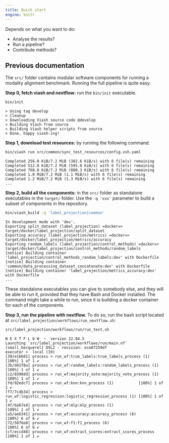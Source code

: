 ```yaml
---
title: Quick start
engine: knitr
---
```


Depends on what you want to do:

* Analyse the results?
* Run a pipeline?
* Contribute methods?


## Previous documentation


The `src/` folder contains modular software components for running a modality alignment benchmark. Running the full pipeline is quite easy.

**Step 0, fetch viash and nextflow:** run the `bin/init` executable.

```bash
bin/init
```

    > Using tag develop
    > Cleanup
    > Downloading Viash source code @develop
    > Building Viash from source
    > Building Viash helper scripts from source
    > Done, happy viash-ing!

**Step 1, download test resources:** by running the following command.

```bash
bin/viash run src/common/sync_test_resources/config.vsh.yaml
```

    Completed 256.0 KiB/7.2 MiB (302.6 KiB/s) with 6 file(s) remaining
    Completed 512.0 KiB/7.2 MiB (595.8 KiB/s) with 6 file(s) remaining
    Completed 768.0 KiB/7.2 MiB (880.3 KiB/s) with 6 file(s) remaining
    Completed 1.0 MiB/7.2 MiB (1.1 MiB/s) with 6 file(s) remaining    
    Completed 1.2 MiB/7.2 MiB (1.3 MiB/s) with 6 file(s) remaining
    ...

**Step 2, build all the components:** in the `src/` folder as standalone executables in the `target/` folder. Use the `-q 'xxx'` parameter to build a subset of components in the repository.

```bash
bin/viash_build -q 'label_projection|common'
```

    In development mode with 'dev'.
    Exporting split_dataset (label_projection) =docker=> target/docker/label_projection/split_dataset
    Exporting accuracy (label_projection/metrics) =docker=> target/docker/label_projection/metrics/accuracy
    Exporting random_labels (label_projection/control_methods) =docker=> target/docker/label_projection/control_methods/random_labels
    [notice] Building container 'label_projection/control_methods_random_labels:dev' with Dockerfile
    [notice] Building container 'common/data_processing_dataset_concatenate:dev' with Dockerfile
    [notice] Building container 'label_projection/metrics_accuracy:dev' with Dockerfile
    ...

These standalone executables you can give to somebody else, and they will be able to run it, provided that they have Bash and Docker installed.
The command might take a while to run, since it is building a docker container for each of the components. 

**Step 3, run the pipeline with nextflow.** To do so, run the bash script located at `src/label_projection/workflows/run_nextflow.sh`:

```bash
src/label_projection/workflows/run/run_test.sh
```

    N E X T F L O W  ~  version 22.04.5
    Launching `src/label_projection/workflows/run/main.nf` [small_becquerel] DSL2 - revision: ece87259df
    executor >  local (19)
    [39/e1bb01] process > run_wf:true_labels:true_labels_process (1)                 [100%] 1 of 1 ✔
    [3b/d41f8a] process > run_wf:random_labels:random_labels_process (1)             [100%] 1 of 1 ✔
    [c2/0398dd] process > run_wf:majority_vote:majority_vote_process (1)             [100%] 1 of 1 ✔
    [fd/92edc7] process > run_wf:knn:knn_process (1)           [100%] 1 of 1 ✔
    [f7/7cdb34] process > run_wf:logistic_regression:logistic_regression_process (1) [100%] 1 of 1 ✔
    [4f/6a67e4] process > run_wf:mlp:mlp_process (1)                                 [100%] 1 of 1 ✔
    [a5/ae6341] process > run_wf:accuracy:accuracy_process (6)                       [100%] 6 of 6 ✔
    [72/5076e8] process > run_wf:f1:f1_process (6)                                   [100%] 6 of 6 ✔
    [cf/eccd48] process > run_wf:extract_scores:extract_scores_process               [100%] 1 of 1 ✔
